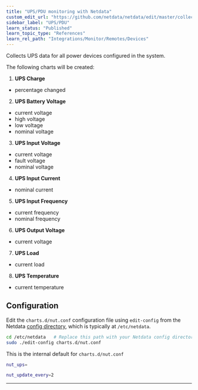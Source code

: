```yaml
---
title: "UPS/PDU monitoring with Netdata"
custom_edit_url: "https://github.com/netdata/netdata/edit/master/collectors/charts.d.plugin/nut/README.md"
sidebar_label: "UPS/PDU"
learn_status: "Published"
learn_topic_type: "References"
learn_rel_path: "Integrations/Monitor/Remotes/Devices"
---
```



Collects UPS data for all power devices configured in the system.

The following charts will be created:

1.  **UPS Charge**

-   percentage changed

2.  **UPS Battery Voltage**

-   current voltage
-   high voltage
-   low voltage
-   nominal voltage

3.  **UPS Input Voltage**

-   current voltage
-   fault voltage
-   nominal voltage

4.  **UPS Input Current**

-   nominal current

5.  **UPS Input Frequency**

-   current frequency
-   nominal frequency

6.  **UPS Output Voltage**

-   current voltage

7.  **UPS Load**

-   current load

8.  **UPS Temperature**

-   current temperature

## Configuration

Edit the `charts.d/nut.conf` configuration file using `edit-config` from the Netdata [config
directory](/docs/nightly/configuration), which is typically at `/etc/netdata`.

```bash
cd /etc/netdata   # Replace this path with your Netdata config directory, if different
sudo ./edit-config charts.d/nut.conf
```

This is the internal default for `charts.d/nut.conf`

```sh
nut_ups=

nut_update_every=2
```

---


